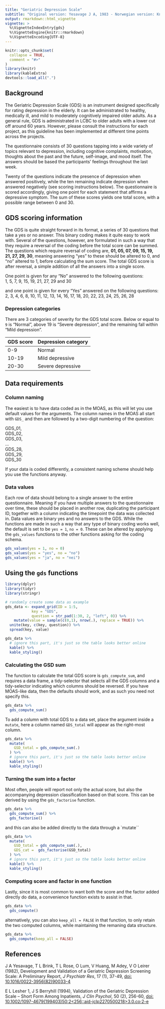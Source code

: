 ```yaml
---
title: "Geriatric Depression Scale"
subtitle: "Original version: Yesavage J A, 1983 - Norwegian version: Knut Engedal"
output: rmarkdown::html_vignette
vignette: >
  %\VignetteIndexEntry{gds}
  %\VignetteEngine{knitr::rmarkdown}
  %\VignetteEncoding{UTF-8}
---
```


```r
knitr::opts_chunk$set(
  collapse = TRUE,
  comment = "#>"
)
library(knitr)
library(kableExtra)
devtools::load_all(".")
```


## Background

The Geriatric Depression Scale (GDS) is an instrument designed specifically for rating depression in the elderly. 
It can be administrated to healthy, medically ill, and mild to moderately cognitively impaired older adults. 
As a general rule, GDS is administrated in LCBC to older adults with a lower cut off around 60 years. 
However, please consult the instructions for each project, as this guideline has been implemented at different time points across the projects. 

The questionnaire consists of 30 questions tapping into a wide variety of topics relevant to depression, including cognitive complaints, motivation, thoughts about the past and the future, self-image, and mood itself. 
The answers should be based the participants' feelings throughout the last week. 

Twenty of the questions indicate the presence of depression when answered positively, while the ten remaining indicate depression when answered negatively (see scoring instructions below). 
The questionnaire is scored accordingly, giving one point for each statement that affirms a depressive symptom. 
The sum of these scores yields one total score, with a possible range between 0 and 30.


## GDS scoring information
The GDS is quite straight forward in its format, a series of 30 questions that take a yes or no answer. 
This binary coding makes it quite easy to work with.
Several of the questions, however, are formulated in such a way that they require a reversal of the coding before the total score can be summed.
The questions which require reversal of coding are, **01, 05, 07, 09, 15, 19, 21, 27, 29, 30**, meaning answering "yes" to these should be altered to 0, and "no" altered to 1, before calculating the sum score.
The total GDS score is after reversal, a simple addition of all the answers into a single score.

One point is given for any “No” answered to the following questions:  
1, 5, 7, 9, 15, 19, 21, 27, 29 and 30

and one point is given for every “Yes” answered on the following questions:  
2, 3, 4, 6, 8, 10, 11, 12, 13, 14, 16, 17, 18, 20, 22, 23, 24, 25, 26, 28  

### Depression categories
There are 3 categories of severity for the GDS total score.
Below or equal to `9` is "Normal", above 19 is "Severe depression", and the remaining fall within "Mild depression". 

|GDS score|Depression category|
|---|---|
|0-9|Normal|
|10-19|Mild depressive|
|20-30|Severe depressive|	      

## Data requirements
### Column naming
The easiest is to have data coded as in the MOAS, as this will let you use default values for the arguments. 
The column names in the MOAS all start with `GDS_` and then are followed by a two-digit numbering of the question: 

GDS_01,  
GDS_02,   
GDS_03,   
...  
GDS_28,  
GDS_29,   
GDS_30  

If your data is coded differently, a consistent naming scheme should help you use the functions anyway.

### Data values
Each row of data should belong to a single answer to the entire questionnaire.
Meaning if you have multiple answers to the questionnaire over time, these should be placed in another row, duplicating the participant ID, together with a column indicating the timepoint the data was collected in.
Data values are binary yes and no answers to the GDS. 
While the functions are made in such a way that any type of binary coding works well, the default is set to be `yes = 1`, `no = 0`.
These can be altered by applying the `gds_values` functions to the other functions asking for the coding schema.

```r
gds_values(yes = 1, no = 0)
gds_values(yes = "yes", no = "no")
gds_values(yes = "ja", no = "nei")
```


## Using the `gds` functions

```r
library(dplyr)
library(tidyr)
library(stringr)

# randomly create some data as example
gds_data <- expand_grid(ID = 1:5, 
            key = "GDS", 
            question = str_pad(1:30, 2, "left", 0)) %>% 
    mutate(value = sample(c(0,1), nrow(.), replace = TRUE)) %>% 
  unite(key, c(key, question)) %>% 
  spread(key, value)

gds_data %>% 
  # ignore this part, it's just so the table looks better online
  kable() %>% 
  kable_styling()
```

### Calculating the GSD sum
The function to calculate the total GDS score is `gds_compute_sum`, and requires a data frame, a tidy-selector that selects all the GDS columns and a tidy-selector indicating which columns should be reversed.
If you have MOAS-like data, then the defaults should work, and as such you need not specify this.

```r
gds_data %>% 
  gds_compute_sum()
```

To add a column with total GDS to a data set, place the argument inside a `mutate`, here a column named `GDS_total` will appear as the right-most column.

```r
gds_data %>% 
  mutate(
    GSD_total = gds_compute_sum(.)
  ) %>% 
  # ignore this part, it's just so the table looks better online
  kable() %>% 
  kable_styling()
```

### Turning the sum into a factor
Most often, people will report not only the actual score, but also the accompanying depression classification based on that score.
This can be derived by using the `gds_factorise` function.


```r
gds_data %>% 
  gds_compute_sum() %>% 
  gds_factorise()
```

and this can also be added directly to the data through a `mutate``

```r
gds_data %>% 
  mutate(
    GSD_total = gds_compute_sum(.),
    GDS_cat =  gds_factorise(GSD_total)
  ) %>% 
  # ignore this part, it's just so the table looks better online
  kable() %>% 
  kable_styling()
```

### Computing score and factor in one function
Lastly, since it is most common to want both the score and the factor added directly do data, a convenience function exists to assist in that.

```r
gds_data %>% 
  gds_compute()
```

alternatively, you can also `keep_all = FALSE` in that function, to only retain the two computed columns, while maintaining the remaning data structure.

```r
gds_data %>% 
  gds_compute(keep_all = FALSE)
```



## References

J A Yesavage, T L Brink, T L Rose, O Lum, V Huang, M Adey, V O Leirer (1982), Development and Validation of a Geriatric Depression Screening Scale: A Preliminary Report, _J Psychiatr Res_, 17 (1), 37-49, [doi: 10.1016/0022-3956(82)90033-4](https://www.sciencedirect.com/science/article/abs/pii/0022395682900334?via%3Dihub)

E L Lesher 1, J S Berryhill (1994), Validation of the Geriatric Depression Scale -- Short Form Among Inpatients, _J Clin Psychol_, 50 (2), 256-60,
[doi: 10.1002/1097-4679(199403)50:2<256::aid-jclp2270500218>3.0.co;2-e](https://doi.org/10.1002/1097-4679(199403)50:2%3C256::aid-jclp2270500218%3E3.0.co;2-e)
